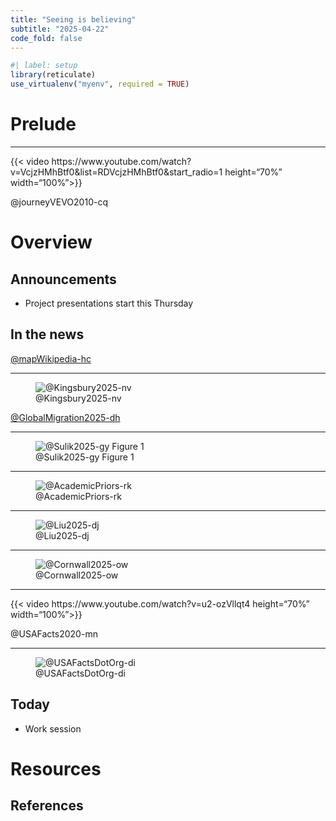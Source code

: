 ```yaml
---
title: "Seeing is believing"
subtitle: "2025-04-22"
code_fold: false
---
```


```r
#| label: setup
library(reticulate)
use_virtualenv("myenv", required = TRUE)
```

# Prelude

---

{{< video https://www.youtube.com/watch?v=VcjzHMhBtf0&list=RDVcjzHMhBtf0&start_radio=1 height="70%" width="100%">}}

@journeyVEVO2010-cq

# Overview

## Announcements

- Project presentations start this Thursday

## In the news

[@mapWikipedia-hc](https://halilb84.github.io/Map-of-Wiki/)

---

![@Kingsbury2025-nv](../include/img/global-migration-nytimes.png)

[@GlobalMigration2025-dh](https://www.nytimes.com/interactive/2025/04/17/opinion/global-migration-facebook-data-interactive-tool.html)

---

![@Sulik2025-gy Figure 1](https://media.springernature.com/full/springer-static/image/art%3A10.1038%2Fs41562-025-02153-1/MediaObjects/41562_2025_2153_Fig1_HTML.png?as=webp)

---

![@AcademicPriors-rk](../include/img/academic-priors-interactive.png)

---

![@Liu2025-dj](../include/img/nature-hum-beh-binary-climate.png)

---

![@Cornwall2025-ow](../include/img/science-2025-04-15-climate-sites-go-dark.png)

---

{{< video https://www.youtube.com/watch?v=u2-ozVllqt4 height="70%" width="100%">}}

@USAFacts2020-mn

---

![@USAFactsDotOrg-di](../include/img/usafacts-dot-org.png)

## Today

- Work session

# Resources

## References
